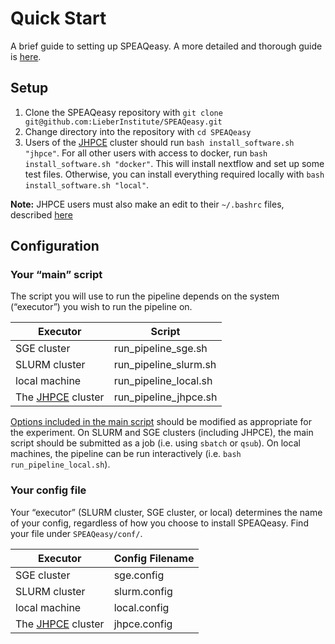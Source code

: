 # Quick Start {#quick-start}

A brief guide to setting up SPEAQeasy. A more detailed and thorough guide is [here](#setup-details).

## Setup

1. Clone the SPEAQeasy repository with `git clone git@github.com:LieberInstitute/SPEAQeasy.git`
2. Change directory into the repository with `cd SPEAQeasy`
3. Users of the [JHPCE](https://jhpce.jhu.edu/) cluster should run `bash install_software.sh "jhpce"`. For all other users with access to docker, run `bash install_software.sh "docker"`. This will install nextflow and set up some test files. Otherwise, you can install everything required locally with `bash install_software.sh "local"`.

**Note:** JHPCE users must also make an edit to their `~/.bashrc` files, described [here](#installation)

## Configuration {#quick-config}

### Your "main" script ###

The script you will use to run the pipeline depends on the system ("executor") you wish to run the pipeline on. 

| Executor | Script |
| -----  | ----------- |
| SGE cluster | run_pipeline_sge.sh |
| SLURM cluster | run_pipeline_slurm.sh |
| local machine | run_pipeline_local.sh |
| The [JHPCE](https://jhpce.jhu.edu/) cluster | run_pipeline_jhpce.sh |

[Options included in the main script](#command-opts) should be modified as appropriate for the experiment. On SLURM and SGE clusters (including JHPCE), the main script should be submitted as a job (i.e. using `sbatch` or `qsub`). On local machines, the pipeline can be run interactively (i.e. `bash run_pipeline_local.sh`).


### Your config file ###

Your "executor" (SLURM cluster, SGE cluster, or local) determines the name of your config, regardless of how you choose to install SPEAQeasy. Find your file under `SPEAQeasy/conf/`.

| Executor | Config Filename |
| -----  | ----- |
| SGE cluster | sge.config |
| SLURM cluster | slurm.config |
| local machine | local.config |
| The [JHPCE](https://jhpce.jhu.edu/) cluster | jhpce.config |
